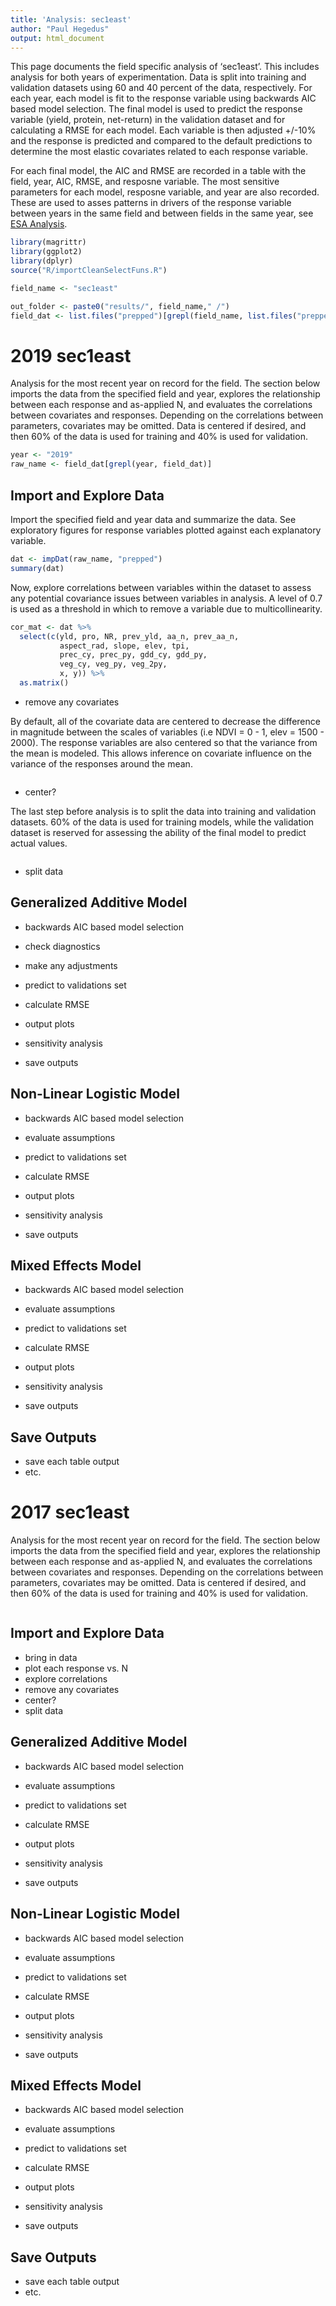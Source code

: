 ```yaml
---
title: 'Analysis: sec1east'
author: "Paul Hegedus"
output: html_document
---
```

This page documents the field specific analysis of 'sec1east'. This includes analysis for both years of experimentation. Data is split into training and validation datasets using 60 and 40 percent of the data, respectively. For each year, each model is fit to the response variable using backwards AIC based model selection. The final model is used to predict the response variable (yield, protein, net-return) in the validation dataset and for calculating a RMSE for each model. Each variable is then adjusted +/-10% and the response is predicted and compared to the default predictions to determine the most elastic covariates related to each response variable.

For each final model, the AIC and RMSE are recorded in a table with the field, year, AIC, RMSE, and resposne variable. The most sensitive parameters for each model, resposne variable, and year are also recorded. These are used to asses patterns in drivers of the response variable between years in the same field and between fields in the same year, see [ESA Analysis](esa_analysis.html).

```r
library(magrittr)
library(ggplot2)
library(dplyr)
source("R/importCleanSelectFuns.R")

field_name <- "sec1east"

out_folder <- paste0("results/", field_name," /") 
field_dat <- list.files("prepped")[grepl(field_name, list.files("prepped"))]
```

# 2019 sec1east
Analysis for the most recent year on record for the field. The section below imports the data from the specified field and year, explores the relationship between each response and as-applied N, and evaluates the correlations between covariates and responses. Depending on the correlations between parameters, covariates may be omitted. Data is centered if desired, and then 60% of the data is used for training and 40% is used for validation. 

```r
year <- "2019"
raw_name <- field_dat[grepl(year, field_dat)]
```

## Import and Explore Data
Import the specified field and year data and summarize the data. See exploratory figures for response variables plotted against each explanatory variable.

```r
dat <- impDat(raw_name, "prepped")
summary(dat)
```

Now, explore correlations between variables within the dataset to assess any potential covariance issues between variables in analysis. A level of 0.7 is used as a threshold in which to remove a variable due to multicollinearity. 

```r
cor_mat <- dat %>% 
  select(c(yld, pro, NR, prev_yld, aa_n, prev_aa_n,
           aspect_rad, slope, elev, tpi, 
           prec_cy, prec_py, gdd_cy, gdd_py,
           veg_cy, veg_py, veg_2py,
           x, y)) %>%
  as.matrix()


```

* remove any covariates

By default, all of the covariate data are centered to decrease the difference in magnitude between the scales of variables (i.e NDVI = 0 - 1, elev = 1500 - 2000). The response variables are also centered so that the variance from the mean is modeled. This allows inference on covariate influence on the variance of the responses around the mean. 

```r

```

* center? 

The last step before analysis is to split the data into training and validation datasets. 60% of the data is used for training models, while the validation dataset is reserved for assessing the ability of the final model to predict actual values.

```r

```

* split data

## Generalized Additive Model
* backwards AIC based model selection
* check diagnostics
* make any adjustments
* predict to validations set
* calculate RMSE
* output plots

* sensitivity analysis
* save outputs

## Non-Linear Logistic Model
* backwards AIC based model selection
* evaluate assumptions
* predict to validations set
* calculate RMSE
* output plots

* sensitivity analysis
* save outputs

## Mixed Effects Model
* backwards AIC based model selection
* evaluate assumptions
* predict to validations set
* calculate RMSE
* output plots

* sensitivity analysis
* save outputs

## Save Outputs
* save each table output
* etc.

# 2017 sec1east
Analysis for the most recent year on record for the field. The section below imports the data from the specified field and year, explores the relationship between each response and as-applied N, and evaluates the correlations between covariates and responses. Depending on the correlations between parameters, covariates may be omitted. Data is centered if desired, and then 60% of the data is used for training and 40% is used for validation. 

```r

```

## Import and Explore Data
* bring in data
* plot each response vs. N
* explore correlations 
* remove any covariates
* center? 
* split data

## Generalized Additive Model
* backwards AIC based model selection
* evaluate assumptions
* predict to validations set
* calculate RMSE
* output plots

* sensitivity analysis
* save outputs

## Non-Linear Logistic Model
* backwards AIC based model selection
* evaluate assumptions
* predict to validations set
* calculate RMSE
* output plots

* sensitivity analysis
* save outputs

## Mixed Effects Model
* backwards AIC based model selection
* evaluate assumptions
* predict to validations set
* calculate RMSE
* output plots

* sensitivity analysis
* save outputs

## Save Outputs
* save each table output
* etc.







